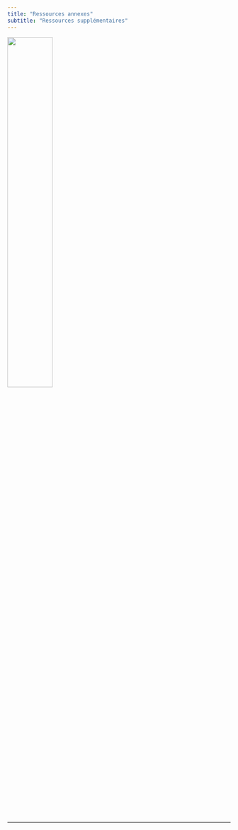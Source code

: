 ```yaml
---
title: "Ressources annexes"
subtitle: "Ressources supplémentaires"
---
```


::: column-margin
![](img/rzine.png){width="45%"}
:::

------------------------------------------------------------------------
